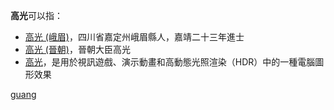 '''高光'''可以指：
* [[高光_(峨眉)|高光 (峨眉)]]，四川省嘉定州峨眉縣人，嘉靖二十三年進士
* [[高光_(晉朝)|高光 (晉朝)]]，晉朝大臣高光
* [[高光|高光]]，是用於視訊遊戲、演示動畫和高動態光照渲染（HDR）中的一種電腦圖形效果
{{disambig}}

[[Category:二字高姓人名消歧义|guang]]